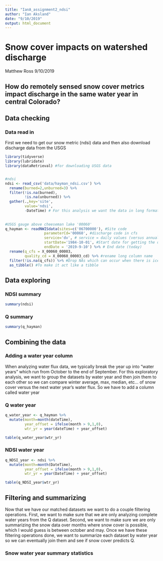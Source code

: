 ```yaml
---
title: "IanA_assignment2_ndsi"
author: "Ian Aksland"
date: "9/10/2019"
output: html_document
---
```

# Snow cover impacts on watershed discharge

Matthew Ross
9/10/2019

## How do remotely sensed snow cover metrics impact discharge in the same water year in central Colorado?

## Data checking

### Data read in
First we need to get our snow metric (ndsi) data and then also download discharge data from the USGS

```r
library(tidyverse) 
library(lubridate)
library(dataRetrieval) #for downloading USGS data


#ndsi 
ndsi <- read_csv('data/hayman_ndsi.csv') %>%
  rename(burned=2,unburned=3) %>%
  filter(!is.na(burned),
         !is.na(unburned)) %>%
  gather(.,key='site',
         value='ndsi',
         -DateTime) # For this analysis we want the data in long format
  
  
#USGS gauge above cheeseman lake '00060'
q_hayman <- readNWISdata(sites=c('06700000'), #Site code 
                  parameterCd='00060', #discharge code in cfs
                  service='dv', # service = daily values (versus annual)
                  startDate='1984-10-01', #Start date for getting the data
                  endDate = '2019-9-10') %>% # End date (today) 
  rename(q_cfs = X_00060_00003,
         quality_cd = X_00060_00003_cd) %>% #rename long column name
  filter(!is.na(q_cfs)) %>% #Drop NAs which can occur when there is ice or sensor breaks
  as_tibble() #To make it act like a tibble
```
## Data exploring

### NDSI summary

```r
summary(ndsi)
```

### Q summary

```r
summary(q_hayman)
```

## Combining the data

### Adding a water year column

When analyzing water flux data, we typically break the year up into “water years” which run from October to the end of September. For this exploratory analysis, we want to group the datasets by water year and then join them to each other so we can compare winter average, max, median, etc… of snow cover versus the next water year’s water flux. So we have to add a column called water year

### Q water year

```r
q_water_year <- q_hayman %>%
  mutate(month=month(dateTime),
         year_offset = ifelse(month > 9,1,0),
         wtr_yr = year(dateTime) + year_offset)

table(q_water_year$wtr_yr)
```

### NDSI water year

```r
q_NDSI_year <- ndsi %>%
  mutate(month=month(DateTime),
         year_offset = ifelse(month > 9,1,0),
         wtr_yr = year(DateTime) + year_offset)

table(q_NDSI_year$wtr_yr)
```


## Filtering and summarizing

Now that we have our matched datasets we want to do a couple filtering operations. First, we want to make sure that we are only analyzing complete water years from the Q dataset. Second, we want to make sure we are only summarizing the snow data over months where snow cover is possible, which I would guess is between october and may. Once we have these filtering operations done, we want to summarize each dataset by water year so we can eventually join them and see if snow cover predicts Q.

### Snow water year summary statistics
```r

```

